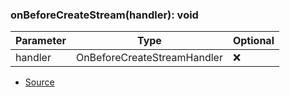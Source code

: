 ### onBeforeCreateStream(handler): void
| Parameter | Type | Optional |
| ----------- | ----------- | ----------- |
| handler | OnBeforeCreateStreamHandler | ❌ |


- [Source](https://github.com/Androz2091/discord-player/blob/7529a33/packages/discord-player/src/hooks/stream/onBeforeCreateStream.ts#L4)